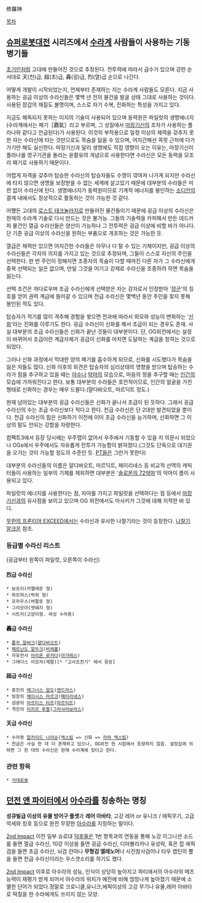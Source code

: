 修羅神

[[목차]]

== [[슈퍼로봇대전]] 시리즈에서 [[수라]]계 사람들이 사용하는 기동병기들 ==
[[초기인]]처럼 고대에 만들어진 것으로 추정된다.
전투력에 따라서 급수가 있으며 강한 순서대로 天(천)급, 超(초)급, 轟(굉)급, 烈(열)급 순으로 나간다.

어떻게 개발이 시작되었는지, 언제부터 존재하는 지는 수라계 사람들도 모른다. 지금 사용하는 굉급 이상의 수라신들은 몇백 년 전의 물건을 발굴 상태 그대로 사용하는 것이다. 사용된 장갑의 재질도 불명이며, 스스로 자기 수복, 진화하는 특성을 가지고 있다.

지금도 해독되지 못하는 미지의 기술이 사용되어 있으며 동력원은 파일럿의 생명에너지(수라계에서는 패기［覇氣］라고 부르며, 그 성질에서 [[마장기신]]의 조자가 사용하는 플라나와 같다고 언급된다)가 사용된다. 이것의 부작용으로 일정 이상의 체력을 갖추지 못한 자는 수라신에 타는 것만으로도 목숨을 잃을 수 있으며, 어지간해선 콕핏 근처에 다가가기만 해도 실신한다. 마장기신과 달리 생명에도 직접 영향이 오는 이유는, 마장기신이 플라나를 영구기관을 돌리는 윤활유의 개념으로 사용한다면 수라신은 모든 동력을 모조리 패기로 사용하기 때문이다.

어렵게 자격을 갖추어 탑승한 수라신의 탑승자들도 수명이 깎여져 나가게 되지만 수라신에 타지 않으면 생명을 보장받을 수 없는 세계에 살고있기 때문에 대부분의 수라들은 미련 없이 수라신에 탄다. 생명에너지가 동력원이므로 기계적 에너지를 봉인하는 [[소디언]]의 결계 내에서도 정상적으로 활동하는 것이 가능한 것 같다.

어쨌든 고대의 [[로스트 테크놀러지]]로 만들어진 물건들이기 때문에 굉급 이상의 수라신은 현재의 수라계 기술로 다시 만드는 것은 불가능. 그들의 기술력을 카피해서 만든 데드카피 물건인 열급 수라신들은 양산이 가능하나 그 전투력은 굉급 이상에 비할 바가 아니다. 단 기존 굉급 이상의 수라신을 원하는 부품으로 개조하는 것은 가능한 듯.

열급은 체력만 있으면 어지간한 수라들은 아무나 다 탈 수 있는 기체이지만, 굉급 이상의 수라신들은 각자의 의지를 가지고 있는 것으로 추정되며, 그들이 스스로 자신의 주인을 선택한다. 한 번 주인이 정해지면 조종자의 목숨이 다할 때까진 다른 자가 그 수라신에게 중복 선택되는 일은 없으며, 만일 그것을 어기고 강제로 수라신을 조종하려 하면 목숨을 잃는다. 

선택 조건은 까다로우며 초급 수라신에게 선택받은 자는 강자로서 인정받아 '[[장군]]'의 칭호를 얻어 권력 계급에 들어갈 수 있으며 천급 수라신은 몇백년 동안 주인을 찾지 못해 봉인된 적도 있다.

탑승자가 적기를 많이 격추해 경험을 쌓으면 전과에 따라서 외모와 성능이 변화하는 '[[신화]]'라는 진화를 이루기도 한다. 굉급 수라신이 신화를 해서 초급이 되는 경우도 존재. 사실 대부분의 초급 수라신들은 신화가 끝난 것들이 대부분이다. 단, OG외전에서는 설정이 바뀌어서 초급이란 계급자체가 굉급이 신화를 마치면 도달하는 계급을 칭하는 것으로 되었다.

그러나 신화 과정에서 막대한 양의 패기를 흡수하게 되므로, 신화를 시도했다가 목숨을 잃은 자들도 많다. 신화 이후의 외견은 탑승자의 심리상태의 영향을 받으며 탑승하는 수라가 힘을 추구하고 있을 때는 [[야수]]나 [[악마]]의 모습으로, 마음의 정을 추구할 때는 [[인간]]의 모습에 가까워진다고 한다. 보통 대부분의 수라들은 호전적이므로, 인간의 얼굴을 가진 형태로 신화하는 경우는 매우 드믈다.(얄다바오트, 마르딕트 정도.)

현재 남아있는 대부분의 굉급 수라신들은 신화가 끝나서 초급이 된 듯하다. 그래서 굉급 수라신의 수는 초급 수라신보다 적다고 한다. 천급 수라신은 단 2대만 발견되었을 뿐이다. 천급 수라신의 힘은 신화하기 이전에 이미 초급 수라신을 능가하며, 신화하면 그 이상의 말도 안되는 강함을 자랑한다.

컴팩트3에서 등장 당시에는 우주맵이 없어서 우주에서 기동할 수 있을 지 의문시 되었으나 OGs에서 우주에서도 자유롭게 전투가 가능함이 밝혀졌다.(그것도 단독으로 대기권을 오가는 것이 가능할 정도의 수준인 듯. [[PT]]들은 그런거 못한다)

대부분의 수라신들의 이름은 얄다바오트, 마르딕트, 페이리네스 등 비교적 선역의 캐릭터들이 사용하는 일부의 기체를 제외하면 대부분은 '[[솔로몬의 72악마]]'의 악마이 름이 사용되고 있다.

파일럿의 에너지를 사용한다는 점, 자아를 가지고 파일럿을 선택하다는 점 등에서 [[마장기신]]과의 유사점을 보이고 있으며 OG 외전에서도 마사키가 그것에 대해 지적한 바 있다.

[[무한의 프론티어 EXCEED]]에서는 수라신과 유사한 나찰기라는 것이 등장한다. [[나찰기 알크온]] 참조.

=== 등급별 수라신 리스트 ===
(굉급부터 왼쪽이 파일럿, 오른쪽이 수라신)

==== 烈급 수라신 ====
 * 보프리(카멜레온 형)
 * 하르파스(박쥐 형)
 * 프라우스(버팔로 형)
 * 그리모아(멧돼지 형)
 * 시트리(고양이형. 여성 수라용)

==== 轟급 수라신 ====
 * [[폴카 알버크]]([[얄다바오트]])
 * [[페르난도 알두크]]([[비레폴]])
 * 자유전사 [[아리온 루카다]]([[아가레스]])
 * 그레다스 미모자(제팔)[* "고사조전기" 에서 등장]
==== 超급 수라신 ====
 * 중진의 [[매그너스 알도]]([[앤드라스]])
 * 빙창의 [[메이시스 마르크]]([[페이리네스]])
 * 섬광의 [[아르티스 타르]]([[마르딕트]])
 * 격진의 [[미자르 투팔]]([[그라샤라보라스]])

==== 天급 수라신 ====
 * 수라왕 [[알카이드 나아슈]]([[엑스팀]] => 신화 => [[라하 엑스팀]])
 * 천급은 사실 한 대 더 존재하고 있으나, OG외전 현 시점에서 등장하지 않음. 설정집에 의하면 그 한 대의 수라신은 현재 수라계에 있다고 한다.
=== 관련 항목 ===
 * [[거대로봇]]

== [[던전 앤 파이터]]에서 [[아수라]]를 칭송하는 명칭 ==
'''성큐빌급 이상의 유물 방어구 풀셋'''과 '''레어 아바타''', 고강 레어 or 유니크 / 에픽무기, 고급 악세와 칭호 등으로 완전 무장한 [[아수라]]를 지칭하는 말이다.

[[2nd Impact]] 이전 일부 슈로대 [[덕후]]들은 1번 항목과의 연동을 통해 노강 이그니션 소드를 들면 열급 수라신, 10강 이상을 들면 굉급 수라신, 디아볼리카나 유성락, 혹은 잡 에픽검을 들면 초급 수라신, 뇌검 칸야나 '''무형검 엘레노어'''나 사진참사검이나 타우 캡틴의 뿔을 들면 천급 수라신이라는 우스갯소리를 하기도 했다. 

[[2nd Impact]] 이후로 아수라의 성능, 인식이 상당히 높아지고 파티에서의 아수라의 메즈 능력이 재평가 받게 되어서 아수라의 위치가 예전에 비해 엄청나게 높아졌기 때문에 소멸한 단어가 되었다.정말로 크로니클,유니크,에픽이상의 고강 무기나 유물,레어 아바타로 떡칠을 한 수라에게도 쓰이지 않는 모양.
